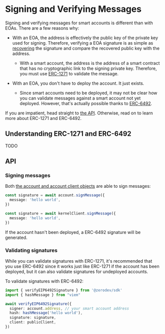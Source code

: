 # Signing and Verifying Messages

Signing and verifying messages for smart accounts is different than with EOAs.  There are a few reasons why:

- With an EOA, the address is effectively the public key of the private key used for signing.  Therefore, verifying a EOA signature is as simple as [recovering](https://soliditydeveloper.com/ecrecover) the signature and compare the recovered public key with the address.
  - With a smart account, the address is the address of a smart contract that has no cryptographic link to the signing private key.  Therefore, you must use [ERC-1271](https://eips.ethereum.org/EIPS/eip-1271) to validate the message.

- With an EOA, you don't have to deploy the account.  It just exists.
  - Since smart accounts need to be deployed, it may not be clear how you can validate messages against a smart account not yet deployed.  However, that's actually possible thanks to [ERC-6492](https://eips.ethereum.org/EIPS/eip-6492).

If you are impatient, head straight to [the API](#api).  Otherwise, read on to learn more about ERC-1271 and ERC-6492.

## Understanding ERC-1271 and ERC-6492

TODO

## API

### Signing messages

Both [the account and account client objects](/sdk/core-api/create-account#create-a-kernel-account) are able to sign messages:

```ts
const signature = await account.signMessage({
  message: 'hello world',
})

const signature = await kernelClient.signMessage({
  message: 'hello world',
})
```

If the account hasn't been deployed, a ERC-6492 signature will be generated.

### Validating signatures

While you can validate signatures with ERC-1271, it's recommended that you use ERC-6492 since it works just like ERC-1271 if the account has been deployed, but it can also validate signatures for undeployed accounts.

To validate signatures with ERC-6492:

```ts
import { verifyEIP6492Signature } from '@zerodev/sdk'
import { hashMessage } from "viem"

await verifyEIP6492Signature({
  signer: account.address, // your smart account address
  hash: hashMessage('hello world'),
  signature: signature,
  client: publicClient,
})
```